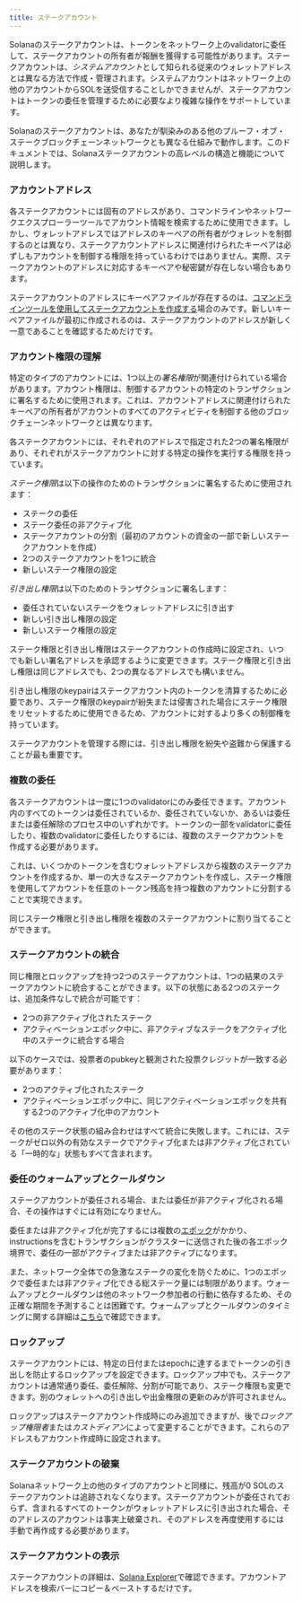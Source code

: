 ```yaml
---
title: ステークアカウント
---
```


Solanaのステークアカウントは、トークンをネットワーク上のvalidatorに委任して、ステークアカウントの所有者が報酬を獲得する可能性があります。ステークアカウントは、*システムアカウント*として知られる従来のウォレットアドレスとは異なる方法で作成・管理されます。システムアカウントはネットワーク上の他のアカウントからSOLを送受信することしかできませんが、ステークアカウントはトークンの委任を管理するために必要なより複雑な操作をサポートしています。

Solanaのステークアカウントは、あなたが馴染みのある他のプルーフ・オブ・ステークブロックチェーンネットワークとも異なる仕組みで動作します。このドキュメントでは、Solanaステークアカウントの高レベルの構造と機能について説明します。

### アカウントアドレス

各ステークアカウントには固有のアドレスがあり、コマンドラインやネットワークエクスプローラーツールでアカウント情報を検索するために使用できます。しかし、ウォレットアドレスではアドレスのキーペアの所有者がウォレットを制御するのとは異なり、ステークアカウントアドレスに関連付けられたキーペアは必ずしもアカウントを制御する権限を持っているわけではありません。実際、ステークアカウントのアドレスに対応するキーペアや秘密鍵が存在しない場合もあります。

ステークアカウントのアドレスにキーペアファイルが存在するのは、[コマンドラインツールを使用してステークアカウントを作成する](https://docs.anza.xyz/cli/examples/delegate-stake#create-a-stake-account)場合のみです。新しいキーペアファイルが最初に作成されるのは、ステークアカウントのアドレスが新しく一意であることを確認するためだけです。

### アカウント権限の理解

特定のタイプのアカウントには、1つ以上の*署名権限*が関連付けられている場合があります。アカウント権限は、制御するアカウントの特定のトランザクションに署名するために使用されます。これは、アカウントアドレスに関連付けられたキーペアの所有者がアカウントのすべてのアクティビティを制御する他のブロックチェーンネットワークとは異なります。

各ステークアカウントには、それぞれのアドレスで指定された2つの署名権限があり、それぞれがステークアカウントに対する特定の操作を実行する権限を持っています。

*ステーク権限*は以下の操作のためのトランザクションに署名するために使用されます：

- ステークの委任
- ステーク委任の非アクティブ化
- ステークアカウントの分割（最初のアカウントの資金の一部で新しいステークアカウントを作成）
- 2つのステークアカウントを1つに統合
- 新しいステーク権限の設定

*引き出し権限*は以下のためのトランザクションに署名します：

- 委任されていないステークをウォレットアドレスに引き出す
- 新しい引き出し権限の設定
- 新しいステーク権限の設定

ステーク権限と引き出し権限はステークアカウントの作成時に設定され、いつでも新しい署名アドレスを承認するように変更できます。ステーク権限と引き出し権限は同じアドレスでも、2つの異なるアドレスでも構いません。

引き出し権限のkeypairはステークアカウント内のトークンを清算するために必要であり、ステーク権限のkeypairが紛失または侵害された場合にステーク権限をリセットするために使用できるため、アカウントに対するより多くの制御権を持っています。

ステークアカウントを管理する際には、引き出し権限を紛失や盗難から保護することが最も重要です。

### 複数の委任

各ステークアカウントは一度に1つのvalidatorにのみ委任できます。アカウント内のすべてのトークンは委任されているか、委任されていないか、あるいは委任または委任解除のプロセス中のいずれかです。トークンの一部をvalidatorに委任したり、複数のvalidatorに委任したりするには、複数のステークアカウントを作成する必要があります。

これは、いくつかのトークンを含むウォレットアドレスから複数のステークアカウントを作成するか、単一の大きなステークアカウントを作成し、ステーク権限を使用してアカウントを任意のトークン残高を持つ複数のアカウントに分割することで実現できます。

同じステーク権限と引き出し権限を複数のステークアカウントに割り当てることができます。

### ステークアカウントの統合

同じ権限とロックアップを持つ2つのステークアカウントは、1つの結果のステークアカウントに統合することができます。以下の状態にある2つのステークは、追加条件なしで統合が可能です：

- 2つの非アクティブ化されたステーク
- アクティベーションエポック中に、非アクティブなステークをアクティブ化中のステークに統合する場合

以下のケースでは、投票者のpubkeyと観測された投票クレジットが一致する必要があります：

- 2つのアクティブ化されたステーク
- アクティベーションエポック中に、同じアクティベーションエポックを共有する2つのアクティブ化中のアカウント

その他のステーク状態の組み合わせはすべて統合に失敗します。これには、ステークがゼロ以外の有効なステークでアクティブ化または非アクティブ化されている「一時的な」状態もすべて含まれます。

### 委任のウォームアップとクールダウン

ステークアカウントが委任される場合、または委任が非アクティブ化される場合、その操作はすぐには有効になりません。

委任または非アクティブ化が完了するには複数の[エポック](/docs/references/terminology#epoch)がかかり、instructionsを含むトランザクションがクラスターに送信された後の各エポック境界で、委任の一部がアクティブまたは非アクティブになります。

また、ネットワーク全体での急激なステークの変化を防ぐために、1つのエポックで委任または非アクティブ化できる総ステーク量には制限があります。ウォームアップとクールダウンは他のネットワーク参加者の行動に依存するため、その正確な期間を予測することは困難です。ウォームアップとクールダウンのタイミングに関する詳細は[こちら](https://docs.anza.xyz/consensus/stake-delegation-and-rewards#stake-warmup-cooldown-withdrawal)で確認できます。

### ロックアップ

ステークアカウントには、特定の日付またはepochに達するまでトークンの引き出しを防止するロックアップを設定できます。ロックアップ中でも、ステークアカウントは通常通り委任、委任解除、分割が可能であり、ステーク権限も変更できます。別のウォレットへの引き出しや出金権限の更新のみが許可されません。

ロックアップはステークアカウント作成時にのみ追加できますが、後で*ロックアップ権限者*または*カストディアン*によって変更することができます。これらのアドレスもアカウント作成時に設定されます。

### ステークアカウントの破棄

Solanaネットワーク上の他のタイプのアカウントと同様に、残高が0
SOLのステークアカウントは追跡されなくなります。ステークアカウントが委任されておらず、含まれるすべてのトークンがウォレットアドレスに引き出された場合、そのアドレスのアカウントは事実上破棄され、そのアドレスを再度使用するには手動で再作成する必要があります。

### ステークアカウントの表示

ステークアカウントの詳細は、[Solana Explorer](http://explorer.solana.com/)で確認できます。アカウントアドレスを検索バーにコピー＆ペーストするだけです。
